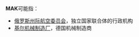 '''MAK'''可能指：
* [[俄罗斯州际航空委员会|俄罗斯州际航空委员会]]，独立国家联合体的行政机构
* [[基尔机械制造厂|基尔机械制造厂]]，德国机械制造商

{{disambig|Cat=三字拉丁字母缩写消歧义}}